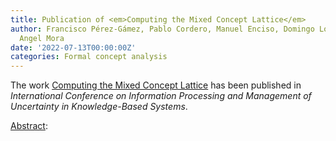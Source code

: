 ```yaml
---
title: Publication of <em>Computing the Mixed Concept Lattice</em>
author: Francisco Pérez-Gámez, Pablo Cordero, Manuel Enciso, Domingo López-Rodríguez,
  Angel Mora
date: '2022-07-13T00:00:00Z'
categories: Formal concept analysis
---
```


The work <u>Computing the Mixed Concept Lattice</u> has been published in <em><em>International Conference on Information Processing and Management of Uncertainty in Knowledge-Based Systems</em></em>.

<u>Abstract</u>:


